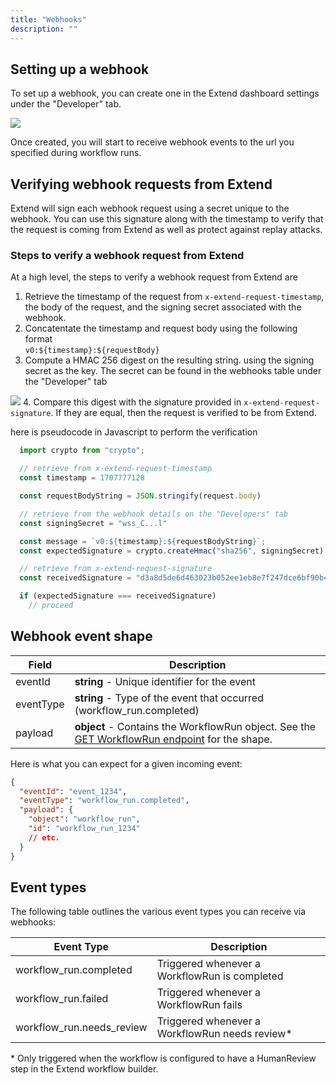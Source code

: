 ```yaml
---
title: "Webhooks"
description: ""
---
```


## Setting up a webhook
To set up a webhook, you can create one in the Extend dashboard settings under the "Developer" tab.

![](/images/webhooks/webhooks_table.png)

Once created, you will start to receive webhook events to the url you specified during workflow runs.

## Verifying webhook requests from Extend

Extend will sign each webhook request using a secret unique to the webhook. You can use this signature along with the timestamp to verify that the request is coming from Extend as well as protect against replay attacks.

### Steps to verify a webhook request from Extend

At a high level, the steps to verify a webhook request from Extend are
1. Retrieve the timestamp of the request from `x-extend-request-timestamp`, the body of the request, and the signing secret associated with the webhook.
2. Concatentate the timestamp and request body using the following format  
`v0:${timestamp}:${requestBody}`
3. Compute a HMAC 256 digest on the resulting string. using the signing secret as the key. The secret can be found in the webhooks table under the "Developer" tab

![](/images/webhooks/webhook_secret.png)
4. Compare this digest with the signature provided in `x-extend-request-signature`. If they are equal, then the request is verified to be from Extend.

here is pseudocode in Javascript to perform the verification

```typescript
  import crypto from "crypto";

  // retrieve from x-extend-request-timestamp
  const timestamp = 1707777128 

  const requestBodyString = JSON.stringify(request.body)

  // retrieve from the webhook details on the "Developers" tab
  const signingSecret = "wss_C...l" 

  const message = `v0:${timestamp}:${requestBodyString}`;
  const expectedSignature = crypto.createHmac("sha256", signingSecret).update(message).digest("hex");

  // retrieve from x-extend-request-signature
  const receivedSignature = "d3a8d5de6d463023b052ee1eb8e7f247dce6bf90b4a3e1117b4922afdc90029b"

  if (expectedSignature === receivedSignature)
    // proceed
```

## Webhook event shape
| Field     | Description                                                                                                                                                     |
| --------- | --------------------------------------------------------------------------------------------------------------------------------------------------------------- |
| eventId   | **string** - Unique identifier for the event                                                                                                                    |
| eventType | **string** - Type of the event that occurred (workflow_run.completed)                                                                                           |
| payload   | **object** - Contains the WorkflowRun object. See the [GET WorkflowRun endpoint](/api-reference/endpoint/get_workflow_run) for the shape.                       |

Here is what you can expect for a given incoming event:

```json Example Event
{
  "eventId": "event_1234",
  "eventType": "workflow_run.completed",
  "payload": {
    "object": "workflow_run",
    "id": "workflow_run_1234"
    // etc.
  }
}
```

## Event types

The following table outlines the various event types you can receive via webhooks:

| Event Type                | Description                                     |
| ------------------------- | ----------------------------------------------- |
| workflow_run.completed    | Triggered whenever a WorkflowRun is completed   |
| workflow_run.failed       | Triggered whenever a WorkflowRun fails          |
| workflow_run.needs_review | Triggered whenever a WorkflowRun needs review\* |

\* Only triggered when the workflow is configured to have a HumanReview step in the Extend workflow builder.